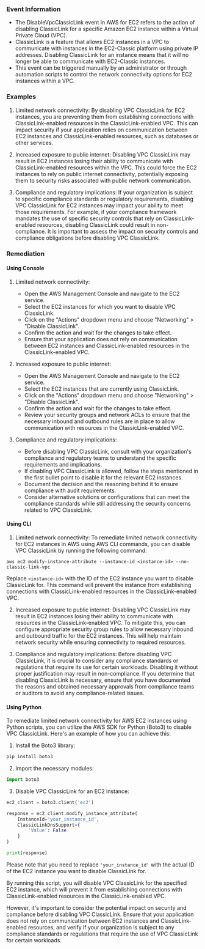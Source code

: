 
### Event Information

- The DisableVpcClassicLink event in AWS for EC2 refers to the action of disabling ClassicLink for a specific Amazon EC2 instance within a Virtual Private Cloud (VPC).
- ClassicLink is a feature that allows EC2 instances in a VPC to communicate with instances in the EC2-Classic platform using private IP addresses. Disabling ClassicLink for an instance means that it will no longer be able to communicate with EC2-Classic instances.
- This event can be triggered manually by an administrator or through automation scripts to control the network connectivity options for EC2 instances within a VPC.


### Examples

1. Limited network connectivity: By disabling VPC ClassicLink for EC2 instances, you are preventing them from establishing connections with ClassicLink-enabled resources in the ClassicLink-enabled VPC. This can impact security if your application relies on communication between EC2 instances and ClassicLink-enabled resources, such as databases or other services.

2. Increased exposure to public internet: Disabling VPC ClassicLink may result in EC2 instances losing their ability to communicate with ClassicLink-enabled resources within the VPC. This could force the EC2 instances to rely on public internet connectivity, potentially exposing them to security risks associated with public network communication.

3. Compliance and regulatory implications: If your organization is subject to specific compliance standards or regulatory requirements, disabling VPC ClassicLink for EC2 instances may impact your ability to meet those requirements. For example, if your compliance framework mandates the use of specific security controls that rely on ClassicLink-enabled resources, disabling ClassicLink could result in non-compliance. It is important to assess the impact on security controls and compliance obligations before disabling VPC ClassicLink.

### Remediation

#### Using Console

1. Limited network connectivity:
   - Open the AWS Management Console and navigate to the EC2 service.
   - Select the EC2 instances for which you want to disable VPC ClassicLink.
   - Click on the "Actions" dropdown menu and choose "Networking" > "Disable ClassicLink".
   - Confirm the action and wait for the changes to take effect.
   - Ensure that your application does not rely on communication between EC2 instances and ClassicLink-enabled resources in the ClassicLink-enabled VPC.

2. Increased exposure to public internet:
   - Open the AWS Management Console and navigate to the EC2 service.
   - Select the EC2 instances that are currently using ClassicLink.
   - Click on the "Actions" dropdown menu and choose "Networking" > "Disable ClassicLink".
   - Confirm the action and wait for the changes to take effect.
   - Review your security groups and network ACLs to ensure that the necessary inbound and outbound rules are in place to allow communication with resources in the ClassicLink-enabled VPC.

3. Compliance and regulatory implications:
   - Before disabling VPC ClassicLink, consult with your organization's compliance and regulatory teams to understand the specific requirements and implications.
   - If disabling VPC ClassicLink is allowed, follow the steps mentioned in the first bullet point to disable it for the relevant EC2 instances.
   - Document the decision and the reasoning behind it to ensure compliance with audit requirements.
   - Consider alternative solutions or configurations that can meet the compliance standards while still addressing the security concerns related to VPC ClassicLink.

#### Using CLI

1. Limited network connectivity: To remediate limited network connectivity for EC2 instances in AWS using AWS CLI commands, you can disable VPC ClassicLink by running the following command:

```
aws ec2 modify-instance-attribute --instance-id <instance-id> --no-classic-link-vpc
```

Replace `<instance-id>` with the ID of the EC2 instance you want to disable ClassicLink for. This command will prevent the instance from establishing connections with ClassicLink-enabled resources in the ClassicLink-enabled VPC.

2. Increased exposure to public internet: Disabling VPC ClassicLink may result in EC2 instances losing their ability to communicate with resources in the ClassicLink-enabled VPC. To mitigate this, you can configure appropriate security group rules to allow necessary inbound and outbound traffic for the EC2 instances. This will help maintain network security while ensuring connectivity to required resources.

3. Compliance and regulatory implications: Before disabling VPC ClassicLink, it is crucial to consider any compliance standards or regulations that require its use for certain workloads. Disabling it without proper justification may result in non-compliance. If you determine that disabling ClassicLink is necessary, ensure that you have documented the reasons and obtained necessary approvals from compliance teams or auditors to avoid any compliance-related issues.

#### Using Python

To remediate limited network connectivity for AWS EC2 instances using Python scripts, you can utilize the AWS SDK for Python (Boto3) to disable VPC ClassicLink. Here's an example of how you can achieve this:

1. Install the Boto3 library:
```python
pip install boto3
```

2. Import the necessary modules:
```python
import boto3
```

3. Disable VPC ClassicLink for an EC2 instance:
```python
ec2_client = boto3.client('ec2')

response = ec2_client.modify_instance_attribute(
    InstanceId='your_instance_id',
    ClassicLinkDnsSupport={
        'Value': False
    }
)

print(response)
```

Please note that you need to replace `'your_instance_id'` with the actual ID of the EC2 instance you want to disable ClassicLink for.

By running this script, you will disable VPC ClassicLink for the specified EC2 instance, which will prevent it from establishing connections with ClassicLink-enabled resources in the ClassicLink-enabled VPC.

However, it's important to consider the potential impact on security and compliance before disabling VPC ClassicLink. Ensure that your application does not rely on communication between EC2 instances and ClassicLink-enabled resources, and verify if your organization is subject to any compliance standards or regulations that require the use of VPC ClassicLink for certain workloads.

